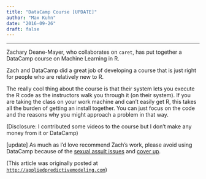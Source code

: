 ```yaml
---
title: "DataCamp Course [UPDATE]"
author: "Max Kuhn"
date: "2016-09-26"
draft: false
--- 
```


<hr>

Zachary Deane-Mayer, who collaborates on `caret`, has put together a DataCamp course on Machine Learning in R. 

Zach and DataCamp did a great job of developing a course that is just right for people who are relatively new to R. 

The really cool thing about the course is that their system lets you execute the R code as the instructors walk you through it (on their system). If you are taking the class on your work machine and can’t easily get R, this takes all the burden of getting an install together. You can just focus on the code and the reasons why you might approach a problem in that way. 

(Disclosure: I contributed some videos to the course but I don't make any money from it or DataCamp)

[update] As much as I'd love recommend Zach's work, please avoid using DataCamp because of the [sexual assult issues](https://www.businessinsider.com/datacamp-ceo-made-uninvited-physical-contact-with-employee-sources-say-2019-4) and [cover up](https://www.buzzfeednews.com/article/daveyalba/datacamp-sexual-harassment-metoo-tech-startup). 

(This article was originally posted at [`http://appliedpredictivemodeling.com`](https://appliedpredictivemodeling.com/blog/2016/9/26/datacamp-course))